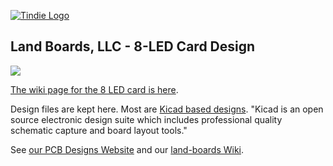 <a href="https://www.tindie.com/products/land_boards/led-test-2/" >
<img src="http://land-boards.com/tindie/tindie-larges-v2.png" alt="Tindie Logo">
</img></a>

== Land Boards, LLC - 8-LED Card Design ==

<img src="http://land-boards.com/blwiki/images/6/68/LED-Test-2-5291-512px.jpg"></img>

[http://land-boards.com/blwiki/index.php?title=LED-TEST-2 The wiki page for the 8 LED card is here].

Design files are kept here. Most are [http://www.kicad-pcb.org/display/KICAD/KiCad+EDA+Software+Suite/ Kicad based designs].
"Kicad is an open source electronic design suite which includes professional quality schematic capture and board layout tools."

See [http://land-boards.com/content/ our PCB Designs Website] and our [http://land-boards.com/blwiki/ land-boards Wiki].

